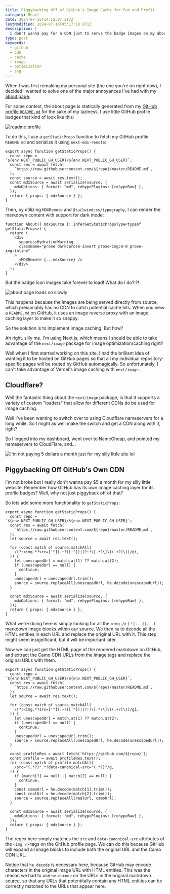 ```yaml
---
title: Piggybacking Off of GitHub's Image Cache for Fun and Profit
category: React
date: 2024-07-15T14:12:07.317Z
lastModified: 2024-07-16T05:17:18.871Z
description: |
  I don't wanna pay for a CDN just to serve the badge images on my about page on this website. But if my about page is statically generated from my GitHub profile readme, then why not just piggyback off of their Camo CDN cache?
type: post
keywords:
  - github
  - cdn
  - cache
  - image
  - optimization
  - ssg
---
```


When I was first remaking my personal site (the one you're on right now), I decided I wanted to solve one of the major annoyances I've had with my [about page](https://amydev.me/about).

For some context, the about page is statically generated from my [GitHub profile `README.md`](https://github.com/amydevs) for the sake of my laziness. I use little GitHub profile badges that kind of look like this:

![readme profile](/blog/piggyback-gh-camo/about.png)

To do this, I use a `getStaticProps` function to fetch my GitHub profile `README.md` and serialize it using `next-mdx-remote`:

```tsx
export async function getStaticProps() {
  const repo = `${env.NEXT_PUBLIC_GH_USER}/${env.NEXT_PUBLIC_GH_USER}`;
  const res = await fetch(
    `https://raw.githubusercontent.com/${repo}/master/README.md`,
  );
  const source = await res.text();
  const mdxSource = await serialize(source, {
    mdxOptions: { format: "md", rehypePlugins: [rehypeRaw] },
  });
  return { props: { mdxSource } };
}
```

Then, by utilizing `MDXRemote` and `@tailwindcss/typography`, I can render the markdown content with support for dark mode:

```tsx
function About({ mdxSource }: InferGetStaticPropsType<typeof getStaticProps>) {
  return (
    <div
      suppressHydrationWarning
      className="prose dark:prose-invert prose-img:m-0 prose-img:inline"
    >
      <MDXRemote {...mdxSource} />
    </div>
  );
}
```

But the badge icon images take forever to load! What do I do?!?!

![about page loads so slowly](/blog/piggyback-gh-camo/slow_load.gif)

This happens because the images are being served directly from source, which presumably has no CDN to catch potential cache hits. When you view a `README.md` on GitHub, it uses an image reverse proxy with an image caching layer to make it so snappy.

So the solution is to implement image caching. But how?

Ah right, silly me. I'm using Next.js, which means I should be able to take advantage of the `next/image` package for image optimization/caching right?

Well when I first started working on this site, I had the brilliant idea of wanting it to be hosted on GitHub pages so that all my individual repository-specific pages will be routed by GitHub automagically. So unfortunately, I can't take advantage of Vercel's image caching with `next/image`.

## Cloudflare?

Well the fantastic thing about the `next/image` package, is that it supports a variety of custom "loaders" that allow for different CDNs do be used for image caching.

Well I've been wanting to switch over to using Cloudflare nameservers for a long while. So I might as well make the switch and get a CDN along with it, right?

So I logged into my dashboard, went over to NameCheap, and pointed my nameservers to CloudFlare, and...

![i'm not paying 5 dollars a month just for my silly little site lol](/blog/piggyback-gh-camo/cost.png)

## Piggybacking Off GitHub's Own CDN

I'm not broke but I really don't wanna pay $5 a month for my silly little website. Remember how GitHub has its own image caching layer for its profile badges? Well, why not just piggyback off of that?

So lets add some more functionality to `getStaticProps`:

```tsx
export async function getStaticProps() {
  const repo = `${env.NEXT_PUBLIC_GH_USER}/${env.NEXT_PUBLIC_GH_USER}`;
  const res = await fetch(
    `https://raw.githubusercontent.com/${repo}/master/README.md`,
  );
  let source = await res.text();

  for (const match of source.matchAll(
    /(?:<img.*?src=['"](.+?)['"])|(?:!\[.*?\]\((.+?)\))/gi,
  )) {
    let unescapedUrl = match.at(1) ?? match.at(2);
    if (unescapedUrl == null) {
      continue;
    }
    unescapedUrl = unescapedUrl.trim();
    source = source.replaceAll(unescapedUrl, he.decode(unescapedUrl));
  }

  const mdxSource = await serialize(source, {
    mdxOptions: { format: "md", rehypePlugins: [rehypeRaw] },
  });
  return { props: { mdxSource } };
}
```

What we're doing here is simply looking for all the `<img />` / `![...](...)` markdown image blocks within our source. We then `he` to decode all the HTML entities in each URL and replace the original URL with it. This step might seem insignificant, but it will be important later.

Now we can just get the HTML page of the rendered markdown on GitHub, and extract the Camo CDN URLs from the image tags and replace the original URLs with them.

```tsx
export async function getStaticProps() {
  const repo = `${env.NEXT_PUBLIC_GH_USER}/${env.NEXT_PUBLIC_GH_USER}`;
  const res = await fetch(
    `https://raw.githubusercontent.com/${repo}/master/README.md`,
  );
  let source = await res.text();

  for (const match of source.matchAll(
    /(?:<img.*?src=['"](.+?)['"])|(?:!\[.*?\]\((.+?)\))/gi,
  )) {
    let unescapedUrl = match.at(1) ?? match.at(2);
    if (unescapedUrl == null) {
      continue;
    }
    unescapedUrl = unescapedUrl.trim();
    source = source.replaceAll(unescapedUrl, he.decode(unescapedUrl));
  }

  const profileRes = await fetch(`https://github.com/${repo}`);
  const profile = await profileRes.text();
  for (const match of profile.matchAll(
    /src="(.*?)".*?data-canonical-src="(.*?)"/g,
  )) {
    if (match[1] == null || match[2] == null) {
      continue;
    }
    const camoUrl = he.decode(match[1].trim());
    const realUrl = he.decode(match[2].trim());
    source = source.replaceAll(realUrl, camoUrl);
  }

  const mdxSource = await serialize(source, {
    mdxOptions: { format: "md", rehypePlugins: [rehypeRaw] },
  });
  return { props: { mdxSource } };
}
```

The regex here simply matches the `src` and `data-canonical-src` attributes of the `<img />` tags on the GitHub profile page. We can do this because GitHub will expand all image blocks to include both the original URL and the Camo CDN URL.

Notice that `he.decode` is necessary here, because GitHub may encode characters in the original image URL with HTML entities. This was the reason we had to use `he.decode` on the URLs in the original markdown source, so that any URLs that potentitally contain any HTML entities can be correctly matched to the URLs that appear here.
